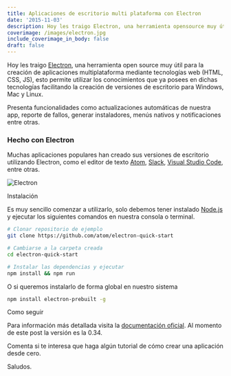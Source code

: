 ```yaml
---
title: Aplicaciones de escritorio multi plataforma con Electron
date: '2015-11-03'
description: Hoy les traigo Electron, una herramienta opensource muy útil para la creación de aplicaciones multiplataforma mediante tecnologías web (HTML, CSS, JS), esto permite utilizar los conocimientos que ya posees en dichas tecnologías facilitando la creación de versiones de escritorio para Windows, Mac y Linux.
coverimage: /images/electron.jpg
include_coverimage_in_body: false
draft: false
---
```


Hoy les traigo [Electron](https://www.electronjs.org/), una herramienta open source muy útil para la creación de aplicaciones multiplataforma mediante tecnologías web (HTML, CSS, JS), esto permite utilizar los conocimientos que ya posees en dichas tecnologías facilitando la creación de versiones de escritorio para Windows, Mac y Linux.

Presenta funcionalidades como actualizaciones automáticas de nuestra app, reporte de fallos, generar instaladores, menús nativos y notificaciones entre otras.

### Hecho con Electron

Muchas aplicaciones populares han creado sus versiones de escritorio utilizando Electron, como el editor de texto [Atom](https://atom.io/), [Slack](https://slack.com/), [Visual Studio Code](https://code.visualstudio.com/), entre otras.

![Electron](/images/hecho-con-electron.jpg)

Instalación

Es muy sencillo comenzar a utilizarlo, solo debemos tener instalado [Node.js](https://nodejs.org/) y ejecutar los siguientes comandos en nuestra consola o terminal.

```sh
# Clonar repositorio de ejemplo
git clone https://github.com/atom/electron-quick-start

# Cambiarse a la carpeta creada
cd electron-quick-start

# Instalar las dependencias y ejecutar
npm install && npm run
```

O si queremos instalarlo de forma global en nuestro sistema

```sh
npm install electron-prebuilt -g
```

Como seguir

Para información más detallada visita la [documentación oficial](https://www.electronjs.org/docs/latest). Al momento de este post la versión es la 0.34.

Comenta si te interesa que haga algún tutorial de cómo crear una aplicación desde cero.

Saludos.
